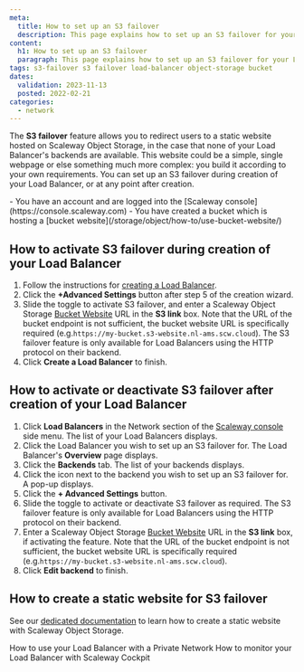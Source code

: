 ```yaml
---
meta:
  title: How to set up an S3 failover
  description: This page explains how to set up an S3 failover for your Load Balancer, using the Scaleway Object Storage Bucket Website feature
content:
  h1: How to set up an S3 failover
  paragraph: This page explains how to set up an S3 failover for your Load Balancer, using the Scaleway Object Storage Bucket Website feature
tags: s3-failover s3 failover load-balancer object-storage bucket
dates:
  validation: 2023-11-13
  posted: 2022-02-21
categories:
  - network
---
```


The **S3 failover** feature allows you to redirect users to a static website hosted on Scaleway Object Storage, in the case that none of your Load Balancer's backends are available. This website could be a simple, single webpage or else something much more complex: you build it according to your own requirements. You can set up an S3 failover during creation of your Load Balancer, or at any point after creation. 

<Macro id="iam-requirements" />

<Message type="requirement">
  - You have an account and are logged into the [Scaleway console](https://console.scaleway.com)
  - You have created a bucket which is hosting a [bucket website](/storage/object/how-to/use-bucket-website/)
</Message>

## How to activate S3 failover during creation of your Load Balancer

1. Follow the instructions for [creating a Load Balancer](/network/load-balancer/how-to/create-load-balancer/).
2. Click the  **+Advanced Settings** button after step 5 of the creation wizard.
    <Lightbox src="scaleway-s3-failover.webp" alt="" />
3. Slide the <Icon name="toggle" /> toggle to activate S3 failover, and enter a Scaleway Object Storage [Bucket Website](/storage/object/concepts/#bucket-website) URL in the **S3 link** box. Note that the URL of the bucket endpoint is not sufficient, the bucket website URL is specifically required (e.g.`https://my-bucket.s3-website.nl-ams.scw.cloud`).
    <Message type="note">
      The S3 failover feature is only available for Load Balancers using the HTTP protocol on their backend.
    </Message>
4. Click **Create a Load Balancer** to finish.

## How to activate or deactivate S3 failover after creation of your Load Balancer

1. Click **Load Balancers** in the Network section of the [Scaleway console](https://console.scaleway.com/) side menu. The list of your Load Balancers displays.
2. Click the Load Balancer you wish to set up an S3 failover for. The Load Balancer's **Overview** page displays.
3. Click the **Backends** tab. The list of your backends displays.
4. Click the <Icon name="edit" /> icon next to the backend you wish to set up an S3 failover for. A pop-up displays.
5. Click the  **+ Advanced Settings** button.
    <Lightbox src="scaleway-s3-failover.webp" alt="" />
6. Slide the <Icon name="toggle" /> toggle to activate or deactivate S3 failover as required.
    <Message type="note">
      The S3 failover feature is only available for Load Balancers using the HTTP protocol on their backend.
    </Message>
7. Enter a Scaleway Object Storage [Bucket Website](/storage/object/concepts/#bucket-website) URL in the **S3 link** box, if activating the feature. Note that the URL of the bucket endpoint is not sufficient, the bucket website URL is specifically required (e.g.`https://my-bucket.s3-website.nl-ams.scw.cloud`).
8. Click **Edit backend** to finish.

## How to create a static website for S3 failover

See our [dedicated documentation](/storage/object/how-to/use-bucket-website/) to learn how to create a static website with Scaleway Object Storage.



<Navigation title="See Also">
  <PreviousButton to="/network/load-balancer/how-to/use-with-private-network/">How to use your Load Balancer with a Private Network</PreviousButton>
  <NextButton to="/network/load-balancer/how-to/monitor-lb-cockpit/">How to monitor your Load Balancer with Scaleway Cockpit</NextButton>
</Navigation>
